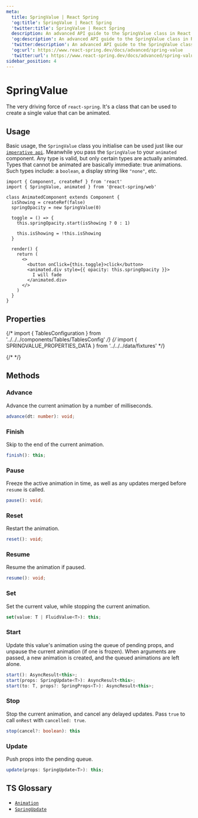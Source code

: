 ```yaml
---
meta:
  title: SpringValue | React Spring
  'og:title': SpringValue | React Spring
  'twitter:title': SpringValue | React Spring
  description: An advanced API guide to the SpringValue class in React Spring.
  'og:description': An advanced API guide to the SpringValue class in React Spring.
  'twitter:description': An advanced API guide to the SpringValue class in React Spring.
  'og:url': https://www.react-spring.dev/docs/advanced/spring-value
  'twitter:url': https://www.react-spring.dev/docs/advanced/spring-value
sidebar_position: 4
---
```




# SpringValue

The very driving force of `react-spring`. It's a class that can be used to create a single
value that can be animated.

## Usage

Basic usage, the `SpringValue` class you initialise can be used just like our [`imperative api`](/docs/concepts/imperative-api).
Meanwhile you pass the `SpringValue` to your `animated` component. Any type is valid, but only certain types are actually animated.
Types that cannot be animated are basically immediate: true animations. Such types include:
a `boolean`, a display string like `"none"`, etc.

```tsx
import { Component, createRef } from 'react'
import { SpringValue, animated } from '@react-spring/web'

class AnimatedComponent extends Component {
  isShowing = createRef(false)
  springOpacity = new SpringValue(0)

  toggle = () => {
    this.springOpacity.start(isShowing ? 0 : 1)

    this.isShowing = !this.isShowing
  }

  render() {
    return (
      <>
        <button onClick={this.toggle}>click</button>
        <animated.div style={{ opacity: this.springOpacity }}>
          I will fade
        </animated.div>
      </>
    )
  }
}
```

## Properties

{/* import { TablesConfiguration } from '../../../components/Tables/TablesConfig' */}
{/* import { SPRINGVALUE_PROPERTIES_DATA } from '../../../data/fixtures' */}

{/* <TablesConfiguration data={SPRINGVALUE_PROPERTIES_DATA} /> */}

## Methods

### Advance

Advance the current animation by a number of milliseconds.

```ts
advance(dt: number): void;
```

### Finish

Skip to the end of the current animation.

```ts
finish(): this;
```

### Pause

Freeze the active animation in time, as well as any updates merged before `resume` is called.

```ts
pause(): void;
```

### Reset

Restart the animation.

```ts
reset(): void;
```

### Resume

Resume the animation if paused.

```ts
resume(): void;
```

### Set

Set the current value, while stopping the current animation.

```ts
set(value: T | FluidValue<T>): this;
```

### Start

Update this value's animation using the queue of pending props, and unpause the current
animation (if one is frozen). When arguments are passed, a new animation is created, and
the queued animations are left alone.

```ts
start(): AsyncResult<this>;
start(props: SpringUpdate<T>): AsyncResult<this>;
start(to: T, props?: SpringProps<T>): AsyncResult<this>;
```

### Stop

Stop the current animation, and cancel any delayed updates. Pass `true` to call `onRest`
with `cancelled: true`.

```ts
stop(cancel?: boolean): this
```

### Update

Push props into the pending queue.

```ts
update(props: SpringUpdate<T>): this;
```

## TS Glossary

- [`Animation`](/docs/typescript#animation)
- [`SpringUpdate`](/docs/typescript#springupdate)

